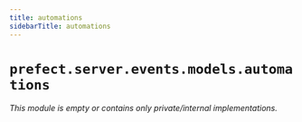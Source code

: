 ```yaml
---
title: automations
sidebarTitle: automations
---
```


# `prefect.server.events.models.automations`

*This module is empty or contains only private/internal implementations.*

